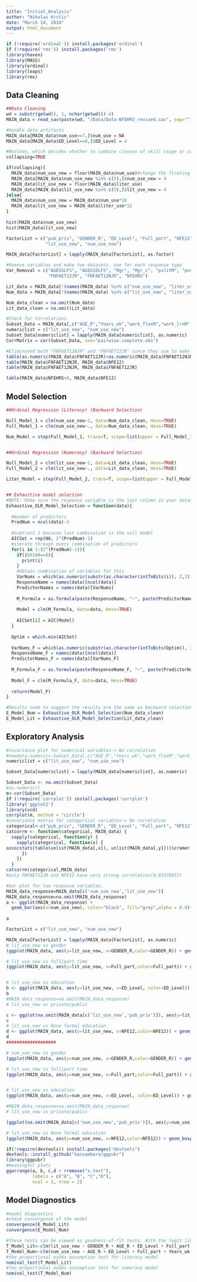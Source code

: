 ```yaml
---
title: "Initial_Analysis"
author: "Nikolas Krstic"
date: "March 14, 2018"
output: html_document
---
```


```r
if (!require('ordinal')) install.packages('ordinal')
if (!require('rms')) install.packages('rms')
library(haven)
library(MASS)
library(ordinal)
library(leaps)
library(rms)
```

## Data Cleaning
```r
##Data Cleaning
wd = substr(getwd(), 1, nchar(getwd())-4)
MAIN_data = read_sav(paste(wd, "/Data/Data-NFEHRS_revised.sav", sep=""))

#Handle data artifacts
MAIN_data[MAIN_data$num_use==7,]$num_use = NA
MAIN_data[MAIN_data$ED_Level==8,]$ED_Level = 4

#Boolean, which decides whether to combine classes of skill usage or convert them to sums
collapsing=TRUE

if(collapsing){
  MAIN_data$num_use_new = floor(MAIN_data$num_use)#change the floating points to 4 categories. We can see the num_use_new is changed to categories later.
  MAIN_data[MAIN_data$num_use_new %in% c(5),]$num_use_new = 4
  MAIN_data$lit_use_new = floor(MAIN_data$liter_use)
  MAIN_data[MAIN_data$lit_use_new %in% c(5),]$lit_use_new = 4
}else{
  MAIN_data$num_use_new = MAIN_data$num_use*18
  MAIN_data$lit_use_new = MAIN_data$liter_use*12
}
  
hist(MAIN_data$num_use_new)
hist(MAIN_data$lit_use_new)

FactorList = c("pub_priv", "GENDER_R", "ED_Level", "Full_part", "NFE12", "FNFAET12NJR", "FNFAET12JR",
               "lit_use_new", "num_use_new")

MAIN_data[FactorList] = lapply(MAIN_data[FactorList], as.factor)

#Remove variables and make two datasets, one for each response type
Var_Removal = c("AGEG5LFS", "AGEG10LFS", "Mgr", "Mgr_c", "pvlitM", "pvnumM", "FNFE12JR", "FNFAET12", "EMPloyed",
                "FNFAET12JR", "FNFAET12NJR", "NFEHRS")

Lit_data = MAIN_data[!(names(MAIN_data) %in% c("num_use_new", "liter_use", "num_use", Var_Removal))]
Num_data = MAIN_data[!(names(MAIN_data) %in% c("lit_use_new", "liter_use", "num_use", Var_Removal))]

Num_data_clean = na.omit(Num_data)
Lit_data_clean = na.omit(Lit_data)

#Check for Correlations
Subset_Data = MAIN_data[,c("AGE_R","Years_wk","work_flexM","work_lrnM","act_lrn","NFEHRS")]
numericlist = c("lit_use_new", "num_use_new")
Subset_Data[numericlist] = lapply(MAIN_data[numericlist], as.numeric)
CorrMatrix = cor(Subset_Data, use="pairwise.complete.obs")

#Eliminated both "FNFAET12NJR" and "FNFAET12JR" since they sum to make NFE12 (causing issues with modelling)
table(as.numeric(MAIN_data$FNFAET12JR)+as.numeric(MAIN_data$FNFAET12NJR), MAIN_data$NFE12)
table(MAIN_data$FNFAET12NJR, MAIN_data$NFE12)
table(MAIN_data$FNFAET12NJR, MAIN_data$FNFAET12JR)

table(MAIN_data$NFEHRS>0, MAIN_data$NFE12)

```

## Model Selection
```r
##Ordinal Regression (Literacy) (Backward Selection)

Null_Model_1 = clm(num_use_new~1, data=Num_data_clean, Hess=TRUE)
Full_Model_1 = clm(num_use_new~., data=Num_data_clean, Hess=TRUE)

Num_Model = step(Full_Model_1, trace=T, scope=list(upper = Full_Model_1, lower = Null_Model_1))


##Ordinal Regression (Numeracy) (Backward Selection)

Null_Model_2 = clm(lit_use_new~1, data=Lit_data_clean, Hess=TRUE)
Full_Model_2 = clm(lit_use_new~., data=Lit_data_clean, Hess=TRUE)

Liter_Model = step(Full_Model_2, trace=T, scope=list(upper = Full_Model_2, lower = Null_Model_2))


## Exhaustive model selection
#NOTE: Make sure the response variable is the last column in your dataset (otherwise the function will not work)
Exhaustive_OLR_Model_Selection = function(data){
  
  #Number of predictors
  PredNum = ncol(data)-1
  
  #Subtract 1 because last combination is the null model
  AICSet = rep(NA, 2^(PredNum)-1)
  #iterate through every combination of predictors
  for(i in 1:(2^(PredNum)-1)){
    if(i%%100==0){
      print(i)
    }
    #Obtain combination of variables for this 
    VarNums = which(as.numeric(substr(as.character(intToBits(i)), 2,2))[1:PredNum]==1)
    ResponseName = names(data)[ncol(data)]
    PredictorNames = names(data)[VarNums]
    
    M_Formula = as.formula(paste(ResponseName, "~", paste(PredictorNames, collapse="+"), sep=""))
    
    Model = clm(M_Formula, data=data, Hess=TRUE)
    
    AICSet[i] = AIC(Model)
  }
  
  Optim = which.min(AICSet)
  
  VarNums_F = which(as.numeric(substr(as.character(intToBits(Optim)), 2,2))[1:PredNum]==1)
  ResponseName_F = names(data)[ncol(data)]
  PredictorNames_F = names(data)[VarNums_F]
    
  M_Formula_F = as.formula(paste(ResponseName_F, "~", paste(PredictorNames_F, collapse="+"), sep=""))
    
  Model_F = clm(M_Formula_F, data=data, Hess=TRUE)
    
  return(Model_F)
}

#Results seem to suggest the results are the same as backward selection
E_Model_Num = Exhaustive_OLR_Model_Selection(Num_data_clean)
E_Model_Lit = Exhaustive_OLR_Model_Selection(Lit_data_clean)

```

## Exploratory Analysis
```r
#covariance plot for numerical variables-> No correlation
#newdata.numeric<-Subset_Data[,c("AGE_R","Years_wk","work_flexM","work_lrnM","act_lrn","NFEHRS","pvlitM","pvnumM")]
numericlist = c("lit_use_new", "num_use_new")

Subset_Data[numericlist] = lapply(MAIN_data[numericlist], as.numeric)

Subset_Data <- na.omit(Subset_Data)
#as.numeric()
m<-cor(Subset_Data)
if (!require('corrplot')) install.packages('corrplot')
library('ggplot2')
library(vcd)
corrplot(m, method = "circle")
#covariance matrix for categorical variables-> No correlation
categorical<-c("pub_priv", "GENDER_R", "ED_Level", "Full_part", "NFE12", "lit_use_new", "num_use_new")
catcorrm <- function(categorical, MAIN_data) {
  sapply(categorical, function(y) {
    sapply(categorical, function(x) {
assocstats(table(unlist(MAIN_data[,x]), unlist(MAIN_data[,y])))$cramer
      })
    })
  }
catcorrm(categorical,MAIN_data) 
#only FNFAET12JR and NFE12 have very strong correlation(0.83376057)

```

```r
#bar plot for two response variables.
MAIN_data_response=MAIN_data[c('num_use_new','lit_use_new')]
MAIN_data_response=na.omit(MAIN_data_response)
a <- ggplot(MAIN_data_response) + 
  geom_bar(aes(x=num_use_new), color="black", fill="grey",alpha = 0.8)+ geom_bar(aes(x=lit_use_new),color="red", fill="red",alpha = 0.1)+labs(caption = "Red bar=Literacy
                                                                                                                                              Grey bar= Numeracy", x="Scaled score",y="Count")
a
```

```r
FactorList = c("lit_use_new", "num_use_new")

MAIN_data[FactorList] = lapply(MAIN_data[FactorList], as.numeric)
# lit_use_new vs gender
(ggplot(MAIN_data, aes(y=lit_use_new, x=GENDER_R,color=GENDER_R)) + geom_boxplot()+stat_summary(fun.y=mean, geom="point", shape=23, size=4))

# lit_use_new vs full/part time
(ggplot(MAIN_data, aes(y=lit_use_new, x=Full_part,color=Full_part)) + geom_boxplot()+stat_summary(fun.y=mean, geom="point", shape=23, size=4,color='blue'))


# lit_use_new vs education
b <- ggplot(MAIN_data, aes(y=lit_use_new, x=ED_Level, color=ED_Level)) + geom_boxplot()+stat_summary(fun.y=mean, geom="point", shape=23, size=4)
b
#MAIN_data_response=na.omit(MAIN_data_response)
# lit_use_new vs private/public

c <- ggplot(na.omit(MAIN_data[c('lit_use_new','pub_priv')]), aes(y=lit_use_new, x=pub_priv, color=pub_priv)) + geom_boxplot()+stat_summary(fun.y=mean, geom="point", shape=23, size=4)
c
# lit_use_new vs None formal education
d <- ggplot(MAIN_data, aes(y=lit_use_new, x=NFE12,color=NFE12)) + geom_boxplot()+stat_summary(fun.y=mean, geom="point", shape=23, size=4)
d
###################

# num_use_new vs gender
(ggplot(MAIN_data, aes(y=num_use_new, x=GENDER_R,color=GENDER_R)) + geom_boxplot()+stat_summary(fun.y=mean, geom="point", shape=23, size=4))

# lit_use_new vs full/part time
(ggplot(MAIN_data, aes(y=num_use_new, x=Full_part,color=Full_part)) + geom_boxplot()+stat_summary(fun.y=mean, geom="point", shape=23, size=4,color='blue'))


# lit_use_new vs education
(ggplot(MAIN_data, aes(y=num_use_new, x=ED_Level, color=ED_Level)) + geom_boxplot()+stat_summary(fun.y=mean, geom="point", shape=23, size=4))

#MAIN_data_response=na.omit(MAIN_data_response)
# lit_use_new vs private/public

(ggplot(na.omit(MAIN_data[c('num_use_new','pub_priv')]), aes(y=num_use_new, x=pub_priv, color=pub_priv)) + geom_boxplot()+stat_summary(fun.y=mean, geom="point", shape=23, size=4))

# lit_use_new vs None formal education
(ggplot(MAIN_data, aes(y=num_use_new, x=NFE12,color=NFE12)) + geom_boxplot()+stat_summary(fun.y=mean, geom="point", shape=23, size=4))
```

```r
if(!require(devtools)) install.packages("devtools")
devtools::install_github("kassambara/ggpubr")
library(ggpubr)
#meaningful plots
ggarrange(a, b, c,d + rremove("x.text"), 
          labels = c("A", "B", "C","D"),
          ncol = 2, nrow = 2)
```

## Model Diagnostics
```r
#model diagnostics
#check convergence of the model
convergence(E_Model_Lit)
convergence(E_Model_Num)
```

```r
#these tests can be viewed as goodness-of-fit tests. With the logit link, nominal_test provides likelihood ratio tests of the proportional odds assumption.
T_Model_Lit<-clm(lit_use_new ~ GENDER_R + AGE_R + ED_Level + Full_part + self_employed + pub_priv + work_flexM + work_lrnM + act_lrn + NFE12,data=Lit_data_clean)
T_Model_Num<-clm(num_use_new ~ AGE_R + ED_Level + Full_part + Years_wk + pub_priv + work_flexM + work_lrnM + act_lrn + NFE12,data=Num_data_clean)
#the proportional oadds assumption test for literacy model
nominal_test(T_Model_Lit)
#the proportional oadds assumption test for numeracy model
nominal_test(T_Model_Num)
```
